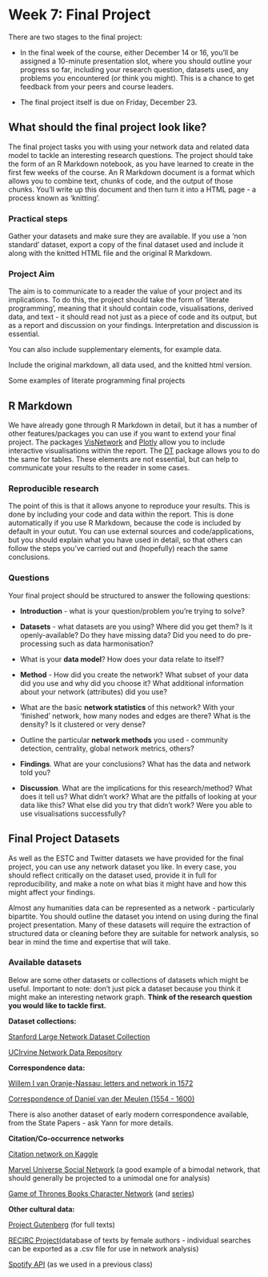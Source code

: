 # Week 7: Final Project

There are two stages to the final project:

-   In the final week of the course, either December 14 or 16, you'll be assigned a 10-minute presentation slot, where you should outline your progress so far, including your research question, datasets used, any problems you encountered (or think you might). This is a chance to get feedback from your peers and course leaders.

-   The final project itself is due on Friday, December 23.

## What should the final project look like?

The final project tasks you with using your network data and related data model to tackle an interesting research questions. The project should take the form of an R Markdown notebook, as you have learned to create in the first few weeks of the course. An R Markdown document is a format which allows you to combine text, chunks of code, and the output of those chunks. You'll write up this document and then turn it into a HTML page - a process known as 'knitting'.

### Practical steps

Gather your datasets and make sure they are available. If you use a 'non standard' dataset, export a copy of the final dataset used and include it along with the knitted HTML file and the original R Markdown.

### Project Aim

The aim is to communicate to a reader the value of your project and its implications. To do this, the project should take the form of 'literate programming', meaning that it should contain code, visualisations, derived data, and text - it should read not just as a piece of code and its output, but as a report and discussion on your findings. Interpretation and discussion is essential.

You can also include supplementary elements, for example data.

Include the original markdown, all data used, and the knitted html version.

Some examples of literate programming final projects

## R Markdown

We have already gone through R Markdown in detail, but it has a number of other features/packages you can use if you want to extend your final project. The packages [VisNetwork](https://datastorm-open.github.io/visNetwork/) and [Plotly](https://plotly.com/r/) allow you to include interactive visualisations within the report. The [DT](https://rstudio.github.io/DT/) package allows you to do the same for tables. These elements are not essential, but can help to communicate your results to the reader in some cases.

### Reproducible research

The point of this is that it allows anyone to reproduce your results. This is done by including your code and data within the report. This is done automatically if you use R Markdown, because the code is included by default in your outut. You can use external sources and code/applications, but you should explain what you have used in detail, so that others can follow the steps you've carried out and (hopefully) reach the same conclusions.

### Questions

Your final project should be structured to answer the following questions:

-   **Introduction** - what is your question/problem you're trying to solve?

-   **Datasets** - what datasets are you using? Where did you get them? Is it openly-available? Do they have missing data? Did you need to do pre-processing such as data harmonisation?

-   What is your **data model**? How does your data relate to itself?

-   **Method** - How did you create the network? What subset of your data did you use and why did you choose it? What additional information about your network (attributes) did you use?

-   What are the basic **network statistics** of this network? With your 'finished' network, how many nodes and edges are there? What is the density? Is it clustered or very dense?

-   Outline the particular **network methods** you used - community detection, centrality, global network metrics, others?

-   **Findings**. What are your conclusions? What has the data and network told you?

-   **Discussion**. What are the implications for this research/method? What does it tell us? What didn't work? What are the pitfalls of looking at your data like this? What else did you try that didn't work? Were you able to use visualisations successfully?

## Final Project Datasets

As well as the ESTC and Twitter datasets we have provided for the final project, you can use any network dataset you like. In every case, you should reflect critically on the dataset used, provide it in full for reproducibility, and make a note on what bias it might have and how this might affect your findings.

Almost any humanities data can be represented as a network - particularly bipartite. You should outline the dataset you intend on using during the final project presentation. Many of these datasets will require the extraction of structured data or cleaning before they are suitable for network analysis, so bear in mind the time and expertise that will take.

### Available datasets

Below are some other datasets or collections of datasets which might be useful. Important to note: don't just pick a dataset because you think it might make an interesting network graph. **Think of the research question you would like to tackle first.**

**Dataset collections:**

[Stanford Large Network Dataset Collection](http://snap.stanford.edu/data/index.html)

[UCIrvine Network Data Repository](https://networkdata.ics.uci.edu/)

**Correspondence data:**

[Willem I van Oranje-Nassau: letters and network in 1572](https://dataverse.nl/dataset.xhtml?persistentId=doi:10.34894/ZSIKRI)

[Correspondence of Daniel van der Meulen (1554 - 1600)](https://github.com/jessesadler/dvdm-correspondence)

There is also another dataset of early modern correspondence available, from the State Papers - ask Yann for more details.

**Citation/Co-occurrence networks**

[Citation network on Kaggle](https://www.kaggle.com/datasets/mathurinache/citation-network-dataset)

[Marvel Universe Social Network](https://www.kaggle.com/datasets/csanhueza/the-marvel-universe-social-network) (a good example of a bimodal network, that should generally be projected to a unimodal one for analysis)

[Game of Thrones Books Character Network](https://github.com/mathbeveridge/asoiaf) (and [series](https://github.com/mathbeveridge/gameofthrones))

**Other cultural data:**

[Project Gutenberg](https://www.gutenberg.org/) (for full texts)

[RECIRC Project](https://recirc.universityofgalway.ie/explore)(database of texts by female authors - individual searches can be exported as a .csv file for use in network analysis)

[Spotify API](https://developer.spotify.com/documentation/web-api/) (as we used in a previous class)

